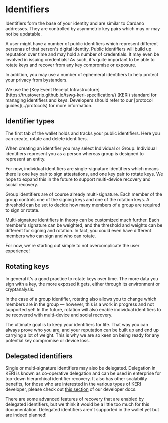 
# Identifiers

Identifiers form the base of your identity and are similar to Cardano addresses.
They are controlled by asymmetric key pairs which may or may not be updatable.

A user might have a number of public identifiers which represent different personas of that person's digital identity.
Public identifiers will build up reputation over time and may hold a number of credentials.
It may even be involved in issuing credentials!
As such, it's quite important to be able to rotate keys and recover from any key compromise or exposure.

In addition, you may use a number of ephemeral identifiers to help protect your privacy from bystanders.

<Callout type="info">
  We use the [Key Event Receipt Infrastructure](https://trustoverip.github.io/tswg-keri-specification/) (KERI) standard for managing identifiers and keys.
  Developers should refer to our [protocol guides](../protocols) for more information.
</Callout>

## Identifier types

The first tab of the wallet holds and tracks your public identifiers.
Here you can create, rotate and delete identifiers.

When creating an identifier you may select Individual or Group.
Individual identifiers represent you as a person whereas group is designed to represent an entity.

For now, individual identifiers are single-signature identifiers which means there is one key pair to sign attestations, and one key pair to rotate keys.
We hope to expand this in the future to support multi-device recovery and social recovery.

Group identifiers are of course already multi-signature.
Each member of the group controls one of the signing keys and one of the rotation keys.
A threshold can be set to decide how many members of a group are required to sign or rotate.

<Callout type="info">
  Multi-signature identifiers in theory can be customized much further.
  Each member's signature can be weighted, and the threshold and weights can be different for signing and rotation.
  In fact, you could even have different members who can sign and who can rotate.

  For now, we're starting out simple to not overcomplicate the user experience!
</Callout>

## Rotating keys

In general it's a good practice to rotate keys over time.
The more data you sign with a key, the more exposed it gets, either through its environment or cryptanalysis.

In the case of a group identifier, rotating also allows you to change which members are in the group — however, this is a work in progress and not supported yet!
In the future, rotation will also enable individual identifiers to be recovered with multi-device and social recovery.

The ultimate goal is to keep your identifiers for life.
That way you can always prove who you are, and your reputation can be built up and end up carrying a lot of weight.
This is why we are so keen on being ready for any potential key compromise or device loss.

## Delegated identifiers

Single or multi-signature identifiers may also be delegated.
Delegation in KERI is known as co-operative delegation and can be used in enterprise for top-down hierarchical identifier recovery.
It also has other scalability benefits, for those who are interested in the various types of KERI developer, please check out [this section](../protocols/delegation) of our developer docs.

There are some advanced features of recovery that are enabled by delegated identifiers, but we think it would be a little too much for this documentation.
Delegated identifiers aren't supported in the wallet yet but are indeed planned!
